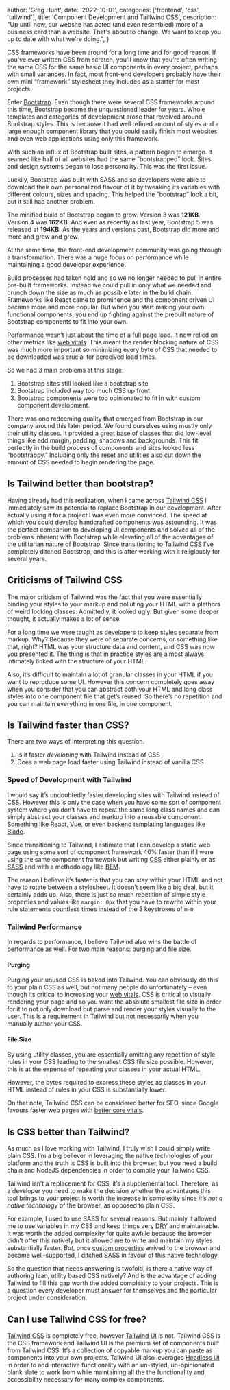 
  author: 'Greg Hunt',
  date: '2022-10-01',
  categories: ['frontend', 'css', 'tailwind'],
  title: 'Component Development and Taillwind CSS',
  description:
    "Up until now, our website has acted (and even resembled) more of a business card than a website. That's about to change. We want to keep you up to date with what we're doing.",
}


CSS frameworks have been around for a long time and for good reason. If you’ve ever written CSS from scratch, you’ll know that you’re often writing the same CSS for the same basic UI components in every project, perhaps with small variances. In fact, most front-end developers probably have their own mini “framework” stylesheet they included as a starter for most projects.

Enter [Bootstrap](https://getbootstrap.com/). Even though there were several CSS frameworks around this time, Bootstrap became the unquestioned leader for years. Whole templates and categories of development arose that revolved around Bootstrap styles. This is because it had well refined amount of styles and a large enough component library that you could easily finish most websites and even web applications using only this framework.

With such an influx of Bootstrap built sites, a pattern began to emerge. It seamed like half of all websites had the same “bootstrapped” look. Sites and design systems began to lose personality. This was the first issue.

Luckily, Bootstrap was built with SASS and so developers were able to download their own personalized flavour of it by tweaking its variables with different colours, sizes and spacing. This helped the “bootstrap” look a bit, but it still had another problem.

The minified build of Bootstrap began to grow. Version 3 was **121KB**. Version 4 was **162KB**. And even as recently as last year, Bootstrap 5 was released at **194KB**. As the years and versions past, Bootstrap did more and more and grew and grew.

At the same time, the front-end development community was going through a transformation. There was a huge focus on performance while maintaining a good developer experience.

Build processes had taken hold and so we no longer needed to pull in entire pre-built frameworks. Instead we could pull in only what we needed and crunch down the size as much as possible later in the build chain. Frameworks like React came to prominence and the component driven UI became more and more popular. But when you start making your own functional components, you end up fighting against the prebuilt nature of Bootstrap components to fit into your own.

Performance wasn’t just about the time of a full page load. It now relied on other metrics like [web vitals](https://web.dev/vitals/). This meant the render blocking nature of CSS was much more important so minimizing every byte of CSS that needed to be downloaded was crucial for perceived load times.

So we had 3 main problems at this stage:

1. Bootstrap sites still looked like a bootstrap site
2. Bootstrap included way too much CSS up front
3. Bootstrap components were too opinionated to fit in with custom component development.

There was one redeeming quality that emerged from Bootstrap in our company around this later period. We found ourselves using mostly only their utility classes. It provided a great base of classes that did low-level things like add margin, padding, shadows and backgrounds. This fit perfectly in the build process of components and sites looked less “bootstrappy.” Including only the reset and utilities also cut down the amount of CSS needed to begin rendering the page.

## Is Tailwind better than bootstrap?

Having already had this realization, when I came across [Tailwind CSS](https://tailwindcss.com/) I immediately saw its potential to replace Bootstrap in our development. After actually using it for a project I was even more convinced. The speed at which you could develop handcrafted components was astounding. It was the perfect companion to developing UI components and solved all of the problems inherent with Bootstrap while elevating all of the advantages of the utilitarian nature of Bootstrap. Since transitioning to Tailwind CSS I’ve completely ditched Bootstrap, and this is after working with it religiously for several years.

## Criticisms of Tailwind CSS

The major criticism of Tailwind was the fact that you were essentially binding your styles to your markup and polluting your HTML with a plethora of weird looking classes. Admittedly, it looked ugly. But given some deeper thought, it actually makes a lot of sense.

For a long time we were taught as developers to keep styles separate from markup. Why? Because they were of separate concerns, or something like that, right? HTML was your structure data and content, and CSS was now you presented it. The thing is that in practice styles are almost always intimately linked with the structure of your HTML.

Also, it’s difficult to maintain a lot of granular classes in your HTML if you want to reproduce some UI. However this concern completely goes away when you consider that you can abstract both your HTML and long class styles into one component file that get’s reused. So there’s no repetition and you can maintain everything in one file, in one component.

## Is Tailwind faster than CSS?

There are two ways of interpreting this question.

1. Is it faster _developing_ with Tailwind instead of CSS
2. Does a web page load faster using Tailwind instead of vanilla CSS

### Speed of Development with Tailwind

I would say it’s undoubtedly faster developing sites with Tailwind instead of CSS. However this is only the case when you have some sort of component system where you don’t have to repeat the same long class names and can simply abstract your classes and markup into a reusable component. Something like [React](https://reactjs.org/), [Vue](https://vuejs.org/), or even backend templating languages like [Blade](https://laravel.com/docs/9.x/blade).

Since transitioning to Tailwind, I estimate that I can develop a static web page using some sort of component framework 40% faster than if I were using the same component framework but writing [CSS](https://developer.mozilla.org/en-US/docs/Web/CSS) either plainly or as [SASS](https://sass-lang.com/) and with a methodology like [BEM](http://getbem.com/).

The reason I believe it’s faster is that you can stay within your HTML and not have to rotate between a stylesheet. It doesn’t seem like a big deal, but it certainly adds up. Also, there is just so much repetition of simple style properties and values like `margin: 0px` that you have to rewrite within your rule statements countless times instead of the 3 keystrokes of `m-0`

### Tailwind Performance

In regards to performance, I believe Tailwind also wins the battle of performance as well. For two main reasons: purging and file size.

#### Purging

Purging your unused CSS is baked into Tailwind. You can obviously do this to your plain CSS as well, but not many people do unfortunately – even though its critical to increasing your [web vitals](https://web.dev/learn-web-vitals/). CSS is critical to visually rendering your page and so you want the absolute smallest file size in order for it to not only download but parse and render your styles visually to the user. This is a requirement in Tailwind but not necessarily when you manually author your CSS.

#### File Size

By using utility classes, you are essentially omitting any repetition of style rules in your CSS leading to the smallest CSS file size possible. However, this is at the expense of repeating your classes in your actual HTML.

However, the bytes required to express these styles as classes in your HTML instead of rules in your CSS is substantially lower.

On that note, Tailwind CSS can be considered better for SEO, since Google favours faster web pages with [better core vitals](https://www.searchenginejournal.com/ranking-factors/core-web-vitals/#close).

## Is CSS better than Tailwind?

As much as I love working with Tailwind, I truly wish I could simply write plain CSS. I’m a big believer in leveraging the native technologies of your platform and the truth is CSS is built into the browser, but you need a build chain and NodeJS dependencies in order to compile your Tailwind CSS.

Tailwind isn’t a replacement for CSS, it’s a supplemental tool. Therefore, as a developer you need to make the decision whether the advantages this tool brings to your project is worth the increase in complexity since _it’s not a native technology_ of the browser, as opposed to plain CSS.

For example, I used to use SASS for several reasons. But mainly it allowed me to use variables in my CSS and keep things very <abbr title="Don't Repeat Yourself">DRY</abbr> and maintainable. It was worth the added complexity for quite awhile because the browser didn’t offer this natively but it allowed me to write and maintain my styles substantially faster. _But,_ once [custom properties](https://developer.mozilla.org/en-US/docs/Web/CSS/--*) arrived to the browser and became well-supported, I ditched SASS in favour of this native technology.

So the question that needs answering is twofold, is there a native way of authoring lean, utility based CSS natively? And is the advantage of adding Tailwind to fill this gap worth the added complexity to your projects. This is a question every developer must answer for themselves and the particular project under consideration.

## Can I use Tailwind CSS for free?

[Tailwind CSS](https://tailwindcss.com/) is completely free, however [Tailwind UI](https://tailwindui.com/) is not. Tailwind CSS is the CSS framework and Tailwind UI is the premium set of components built from Tailwind CSS. It’s a collection of copyable markup you can paste as components into your own projects. Tailwind UI also leverages [Headless UI](https://headlessui.com/) in order to add interactive functionality with an un-styled, un-opinionated blank slate to work from while maintaining all the the functionality and accessibility necessary for many complex components.
